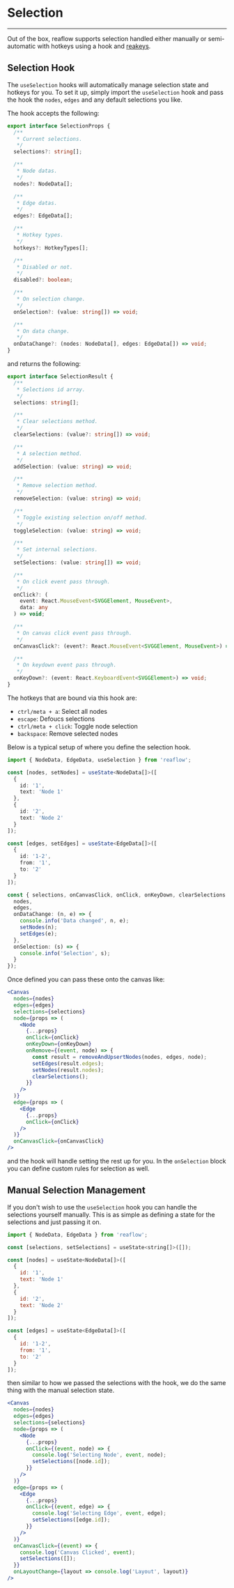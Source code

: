 
<Meta title="Docs/Helpers/Selection" />

# Selection

---

Out of the box, reaflow supports selection handled either manually or
semi-automatic with hotkeys using a hook and [reakeys](https://github.com/reaviz/reakeys).

## Selection Hook
The `useSelection` hooks will automatically manage selection state and hotkeys
for you. To set it up, simply import the `useSelection` hook and pass the hook
the `nodes`, `edges` and any default selections you like.

The hook accepts the following:

```ts
export interface SelectionProps {
  /**
   * Current selections.
   */
  selections?: string[];

  /**
   * Node datas.
   */
  nodes?: NodeData[];

  /**
   * Edge datas.
   */
  edges?: EdgeData[];

  /**
   * Hotkey types.
   */
  hotkeys?: HotkeyTypes[];

  /**
   * Disabled or not.
   */
  disabled?: boolean;

  /**
   * On selection change.
   */
  onSelection?: (value: string[]) => void;

  /**
   * On data change.
   */
  onDataChange?: (nodes: NodeData[], edges: EdgeData[]) => void;
}
```

and returns the following:

```ts
export interface SelectionResult {
  /**
   * Selections id array.
   */
  selections: string[];

  /**
   * Clear selections method.
   */
  clearSelections: (value?: string[]) => void;

  /**
   * A selection method.
   */
  addSelection: (value: string) => void;

  /**
   * Remove selection method.
   */
  removeSelection: (value: string) => void;

  /**
   * Toggle existing selection on/off method.
   */
  toggleSelection: (value: string) => void;

  /**
   * Set internal selections.
   */
  setSelections: (value: string[]) => void;

  /**
   * On click event pass through.
   */
  onClick?: (
    event: React.MouseEvent<SVGGElement, MouseEvent>,
    data: any
  ) => void;

  /**
   * On canvas click event pass through.
   */
  onCanvasClick?: (event?: React.MouseEvent<SVGGElement, MouseEvent>) => void;

  /**
   * On keydown event pass through.
   */
  onKeyDown?: (event: React.KeyboardEvent<SVGGElement>) => void;
}
```

The hotkeys that are bound via this hook are:

- `ctrl/meta + a`: Select all nodes
- `escape`: Defoucs selections
- `ctrl/meta + click`: Toggle node selection
- `backspace`: Remove selected nodes

Below is a typical setup of where you define the selection hook.

```ts
import { NodeData, EdgeData, useSelection } from 'reaflow';

const [nodes, setNodes] = useState<NodeData[]>([
  {
    id: '1',
    text: 'Node 1'
  },
  {
    id: '2',
    text: 'Node 2'
  }
]);

const [edges, setEdges] = useState<EdgeData[]>([
  {
    id: '1-2',
    from: '1',
    to: '2'
  }
]);

const { selections, onCanvasClick, onClick, onKeyDown, clearSelections } = useSelection({
  nodes,
  edges,
  onDataChange: (n, e) => {
    console.info('Data changed', n, e);
    setNodes(n);
    setEdges(e);
  },
  onSelection: (s) => {
    console.info('Selection', s);
  }
});
```

Once defined you can pass these onto the canvas like:

```jsx
<Canvas
  nodes={nodes}
  edges={edges}
  selections={selections}
  node={props => (
    <Node
      {...props}
      onClick={onClick}
      onKeyDown={onKeyDown}
      onRemove={(event, node) => {
        const result = removeAndUpsertNodes(nodes, edges, node);
        setEdges(result.edges);
        setNodes(result.nodes);
        clearSelections();
      }}
    />
  )}
  edge={props => (
    <Edge
      {...props}
      onClick={onClick}
    />
  )}
  onCanvasClick={onCanvasClick}
/>
```

and the hook will handle setting the rest up for you. In the `onSelection`
block you can define custom rules for selection as well.

## Manual Selection Management
If you don't wish to use the `useSelection` hook you can handle the selections
yourself manually. This is as simple as defining a state for the selections
and just passing it on.

```jsx
import { NodeData, EdgeData } from 'reaflow';

const [selections, setSelections] = useState<string[]>([]);

const [nodes] = useState<NodeData[]>([
  {
    id: '1',
    text: 'Node 1'
  },
  {
    id: '2',
    text: 'Node 2'
  }
]);

const [edges] = useState<EdgeData[]>([
  {
    id: '1-2',
    from: '1',
    to: '2'
  }
]);
```

then similar to how we passed the selections with the hook, we do the same
thing with the manual selection state.

```jsx
<Canvas
  nodes={nodes}
  edges={edges}
  selections={selections}
  node={props => (
    <Node
      {...props}
      onClick={(event, node) => {
        console.log('Selecting Node', event, node);
        setSelections([node.id]);
      }}
    />
  )}
  edge={props => (
    <Edge
      {...props}
      onClick={(event, edge) => {
        console.log('Selecting Edge', event, edge);
        setSelections([edge.id]);
      }}
    />
  )}
  onCanvasClick={(event) => {
    console.log('Canvas Clicked', event);
    setSelections([]);
  }}
  onLayoutChange={layout => console.log('Layout', layout)}
/>
```
